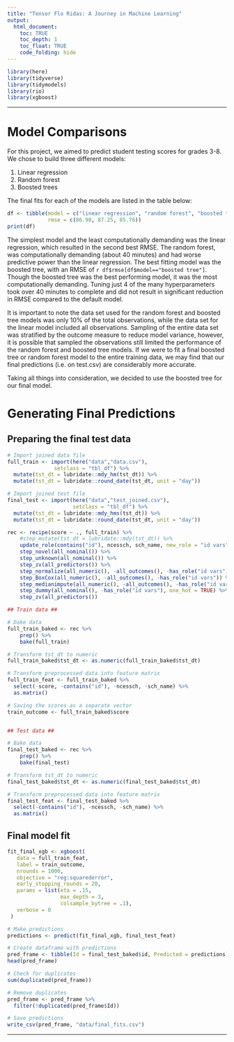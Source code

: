 ```yaml
---
title: "Tensor Flo Ridas: A Journey in Machine Learning"
output: 
  html_document:
    toc: TRUE
    toc_depth: 1
    toc_float: TRUE
    code_folding: hide
---
```


```r
library(here)
library(tidyverse)
library(tidymodels)
library(rio)
library(xgboost)
```

***

# Model Comparisons

For this project, we aimed to predict student testing scores for grades 3-8. We chose to build three different models:

1. Linear regression
2. Random forest
3. Boosted trees

The final fits for each of the models are listed in the table below:

```r
df <- tibble(model = c("linear regression", "random forest", "boosted tree"),
             rmse = c(86.98, 87.25, 85.76))
print(df)
```

The simplest model and the least computationally demanding was the linear regression, which resulted in the second best RMSE. The random forest, was computationally demanding (about 40 minutes) and had worse predictive power than the linear regression. The best fitting model was the boosted tree, with an RMSE of `r df$rmse[df$model=="boosted tree"]`. Though the boosted tree was the best performing model, it was the most computationally demanding. Tuning just 4 of the many hyperparameters took over 40 minutes to complete and did not result in significant reduction in RMSE compared to the default model. 

It is important to note the data set used for the random forest and boosted tree models was only 10% of the total observations, while the data set for the linear model included all observations. Sampling of the entire data set was stratified by the outcome measure to reduce model variance, however, it is possible that sampled the observations still limited the performance of the random forest and boosted tree models. If we were to fit a final boosted tree or random forest model to the entire training data, we may find that our final predictions (i.e. on test.csv) are considerably more accurate. 

Taking all things into consideration, we decided to use the boosted tree for our final model. 

# Generating Final Predictions

## Preparing the final test data

```r
# Import joined data file
full_train <- import(here("data","data.csv"),
               setclass = "tbl_df") %>% 
  mutate(tst_dt = lubridate::mdy_hm(tst_dt)) %>% 
  mutate(tst_dt = lubridate::round_date(tst_dt, unit = "day"))

# Import joined test file
final_test <- import(here("data","test_joined.csv"),
                     setclass = "tbl_df") %>% 
  mutate(tst_dt = lubridate::mdy_hms(tst_dt)) %>% 
  mutate(tst_dt = lubridate::round_date(tst_dt, unit = "day"))

```

```r
rec <- recipe(score ~ ., full_train) %>%  
    #step_mutate(tst_dt = lubridate::mdy(tst_dt)) %>%
    update_role(contains("id"), ncessch, sch_name, new_role = "id vars") %>%
    step_novel(all_nominal()) %>%
    step_unknown(all_nominal()) %>%
    step_zv(all_predictors()) %>%
    step_normalize(all_numeric(), -all_outcomes(), -has_role("id vars")) %>%
    step_BoxCox(all_numeric(), -all_outcomes(), -has_role("id vars")) %>%
    step_medianimpute(all_numeric(), -all_outcomes(), -has_role("id vars")) %>%
    step_dummy(all_nominal(), -has_role("id vars"), one_hot = TRUE) %>%
    step_zv(all_predictors())

```

```r
## Train data ##

# Dake data
full_train_baked <- rec %>%
    prep() %>%
    bake(full_train)

# Transform tst_dt to numeric
full_train_baked$tst_dt <- as.numeric(full_train_baked$tst_dt)

# Transform preprocessed data into feature matrix
full_train_feat <- full_train_baked %>% 
  select(-score, -contains("id"), -ncessch, -sch_name) %>% 
  as.matrix()

# Saving the scores as a separate vector
train_outcome <- full_train_baked$score


## Test data ##

# Bake data
final_test_baked <- rec %>%
    prep() %>%
    bake(final_test)

# Transform tst_dt to numeric
final_test_baked$tst_dt <- as.numeric(final_test_baked$tst_dt)

# Transform preprocessed data into feature matrix
final_test_feat <- final_test_baked %>% 
  select(-contains("id"), -ncessch, -sch_name) %>% 
  as.matrix()

```

## Final model fit

```r

fit_final_xgb <- xgboost(
   data = full_train_feat,
   label = train_outcome,
   nrounds = 1000, 
   objective = "reg:squarederror",
   early_stopping_rounds = 20, 
   params = list(eta = .15,
                 max_depth = 3,
                 colsample_bytree = .1),
   verbose = 0
 ) 

```


```r

# Make predictions
predictions <- predict(fit_final_xgb, final_test_feat)

# Create dataframe with predictions
pred_frame <- tibble(Id = final_test_baked$id, Predicted = predictions)
head(pred_frame)

# Check for duplicates 
sum(duplicated(pred_frame))

# Remove duplicates
pred_frame <- pred_frame %>% 
  filter(!duplicated(pred_frame$Id))

# Save predictions
write_csv(pred_frame, "data/final_fits.csv")

```


***
